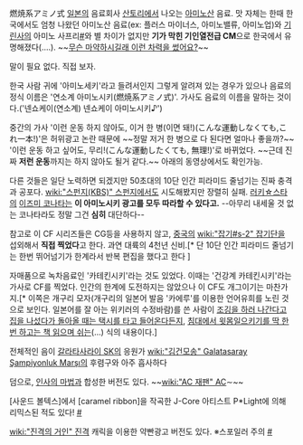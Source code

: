 燃焼系アミノ式
[[일본]]의 음료회사 [[산토리]]에서 나오는 [[아미노산]] 음료. 맛 자체는 한때 한국에서도 엄청 나왔던 아미노산 음료(ex: 플러스 마이너스, 아미노밸류, 아미노업)와 [[기린]]사의 아미노 사프리[http://www.netprice.co.jp/magmag/magmag/goods/106777/ #]와 별 차이가 없지만 '''기가 막힌 기인열전급 CM'''으로 한국에서 유명해졌다(....). ~~[[무슨 마약하시길래 이런 생각을 했어요|무슨 마약하시길래 이런 차력을 썼어요?]]~~

{{{#!html
<object width="425" height="349"><param name="movie" value="http://www.youtube.com/v/VfqVGL2NBas?version=3&amp;hl=ko_KR"></param><param name="allowFullScreen" value="true"></param><param name="allowscriptaccess" value="always"></param><embed src="http://www.youtube.com/v/VfqVGL2NBas?version=3&amp;hl=ko_KR" type="application/x-shockwave-flash" width="425" height="349" allowscriptaccess="always" allowfullscreen="true"></embed></object>
}}}
말이 필요 없다. 직접 보자.

한국 사람 귀에 '아미노세키'라고 들려서인지 그렇게 알려져 있는 경우가 있으나 음료의 정식 이름은 '연소계 아미노시키(燃焼系アミノ式)'. 가사도 음료의 이름을 말하는 것이다.('넨쇼케이(연소계) 넨쇼케이 아미노시키♪')

중간의 가사 '이런 운동 하지 않아도, 이거 한 병(이면 돼!)(こんな運動しなくても,これ一本!)'은 허위광고 논란 때문에 ~~정말 저거 한 병으로 다 된다면 얼마나 좋을까?~~ '이런 운동 하고 싶어도, 무리!(こんな運動したくても, 無理!)'로 바뀌었다. ~~근데 진짜 '''저런 운동'''까지는 하지 않아도 될거 같다.~~ 아래의 동영상에서도 확인가능.

다른 것들은 일단 노력하면 되겠지만 50초대의 10단 인간 피라미드 줄넘기는 진짜 충격과 공포다. [[wiki:"스펀지(KBS)" 스펀지]]에서도 시도해봤지만 장렬히 실패. [[러키☆스타]]의 [[이즈미 코나타]]는 '''이 아미노시키 광고를 모두 따라할 수 있다고.''' --아무리 내세울 것 없는 코나타라도 정말 그건 '''심히''' 대단하다--

참고로 이 CF 시리즈들은 CG등을 사용하지 않고, [[중국]]의 [[wiki:"잡기#s-2" 잡기]]단을 섭외해서 '''직접 찍었다'''고 한다. 과연 대륙의 4천년 신비.[* 단 10단 인간 피라미드 줄넘기는 한번 뛰어넘기가 한계라서 반복 편집을 했다고 한다 ]

자매품으로 녹차음료인 '카테킨시키'라는 것도 있었다. 이때는 '건강계 카테킨시키'라는 가사로 CF를 찍었다. 인간의 한계에 도전하지는 않았으나 이 CF도 개그이기는 마찬가지.[* 이쪽은 개구리 모자(개구리의 일본어 발음 '카에루'를 이용한 언어유희를 노린 것으로 보인다. 일본어를 잘 아는 위키러의 수정바람)를 쓴 사람이 [http://youtu.be/F2EQOieZ9NU 조깅을 하러 나간다고 집을 나섰다가 돌아올 때는 택시를 타고 들어온다든지], [http://youtu.be/LSltbnZXFMY 침대에서 윗몸일으키기를 딱 한 번 하고는 책 읽으며 쉬는](...) 식의 내용이다.]

전체적인 음이 [[갈라타사라이 SK]]의 응원가 [[wiki:"김건모송" Galatasaray Şampiyonluk Marşı]]의 후렴구와 아주 흡사하다

{{{#!html
<iframe width="425" height="349" src="http://www.youtube.com/embed/V8Cr_qWXcvE" frameborder="0" allowfullscreen></iframe>
}}}
덤으로, [[인사의 마법]]과 합성한 버전도 있다. ~~[[wiki:"AC 재팬" AC]]∼~~

[사운드 볼텍스]에서 [caramel ribbon]을 작곡한 J-Core 아티스트 P*Light에 의해 리믹스된 적도 있다! [https://soundcloud.com/p_light/p-light #]

[[wiki:"진격의 거인" 진격]] 캐릭을 이용한 약빤광고 버전도 있다. ※스포일러 주의 [http://serviceapi.nmv.naver.com/flash/convertIframeTag.nhn?vid=4700C3A1B278E9C7CE11DEE11D67F75BD088&outKey=V125a7b00f7320b22282f0dfa6debdbca80b1fe2fbf824a9c87710dfa6debdbca80b1&width=720&height=438 #]

